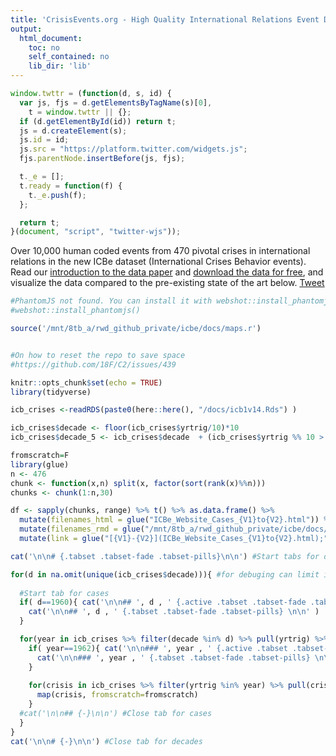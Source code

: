 ```yaml
---
title: 'CrisisEvents.org - High Quality International Relations Event Data'
output:
  html_document:
    toc: no
    self_contained: no
    lib_dir: 'lib'
---
```


<style>
    body .main-container {
        max-width: 1500px;
    }
</style>


```js
window.twttr = (function(d, s, id) {
  var js, fjs = d.getElementsByTagName(s)[0],
    t = window.twttr || {};
  if (d.getElementById(id)) return t;
  js = d.createElement(s);
  js.id = id;
  js.src = "https://platform.twitter.com/widgets.js";
  fjs.parentNode.insertBefore(js, fjs);

  t._e = [];
  t.ready = function(f) {
    t._e.push(f);
  };

  return t;
}(document, "script", "twitter-wjs"));
```


Over 10,000 human coded events from 470 pivotal crises in international relations in the new ICBe dataset (International Crises Behavior events). Read our [introduction to the data paper](https://github.com/CenterForPeaceAndSecurityStudies/ICBEdataset) and [download the data for free](https://github.com/CenterForPeaceAndSecurityStudies/ICBEdataset), and visualize the data compared to the pre-existing state of the art below. <a class="twitter-share-button" href="https://twitter.com/intent/tweet?text=Hello%20world">Tweet</a>

<meta name="twitter:card" content="summary_large_image">
<meta name="twitter:site" content="@site_username">
<meta name="twitter:title" content="Top 10 Things Ever">
<meta name="twitter:description" content="Up than 200 characters.">
<meta name="twitter:creator" content="@creator_username">
<meta name="twitter:image" content="http://placekitten.com/250/250">
<meta name="twitter:domain" content="YourDomain.com">

```r

#PhantomJS not found. You can install it with webshot::install_phantomjs(). If it is installed, please make sure the phantomjs executable can be found via the PATH variable.
#webshot::install_phantomjs()

source('/mnt/8tb_a/rwd_github_private/icbe/docs/maps.r')


#On how to reset the repo to save space
#https://github.com/18F/C2/issues/439

knitr::opts_chunk$set(echo = TRUE)
library(tidyverse)

icb_crises <-readRDS(paste0(here::here(), "/docs/icb1v14.Rds") )

icb_crises$decade <- floor(icb_crises$yrtrig/10)*10
icb_crises$decade_5 <- icb_crises$decade  + (icb_crises$yrtrig %% 10 > 5)*5

fromscratch=F
library(glue)
n <- 476
chunk <- function(x,n) split(x, factor(sort(rank(x)%%n)))
chunks <- chunk(1:n,30)

df <- sapply(chunks, range) %>% t() %>% as.data.frame() %>%
  mutate(filenames_html = glue("ICBe_Website_Cases_{V1}to{V2}.html")) %>%
  mutate(filenames_rmd = glue("/mnt/8tb_a/rwd_github_private/icbe/docs/ICBe_Website_Cases_{V1}to{V2}.rmd")) %>%
  mutate(link = glue("[{V1}-{V2}](ICBe_Website_Cases_{V1}to{V2}.html);"))


```



```r

cat('\n\n# {.tabset .tabset-fade .tabset-pills}\n\n') #Start tabs for decades

for(d in na.omit(unique(icb_crises$decade))){ #for debuging can limit it to just 2 decades #[1:2]
  
  #Start tab for cases
  if( d==1960){ cat('\n\n## ', d , ' {.active .tabset .tabset-fade .tabset-pills} \n\n') } else {
    cat('\n\n## ', d , ' {.tabset .tabset-fade .tabset-pills} \n\n' )  
  }

  for(year in icb_crises %>% filter(decade %in% d) %>% pull(yrtrig) %>% unique() ) {
    if( year==1962){ cat('\n\n### ', year , ' {.active .tabset .tabset-fade .tabset-pills} \n\n') } else {
      cat('\n\n### ', year , ' {.tabset .tabset-fade .tabset-pills} \n\n' )  
    }  
    
    for(crisis in icb_crises %>% filter(yrtrig %in% year) %>% pull(crisno) ) { 
      map(crisis, fromscratch=fromscratch)
    }
  #cat('\n\n## {-}\n\n') #Close tab for cases
  }
}
cat('\n\n# {-}\n\n') #Close tab for decades

```
